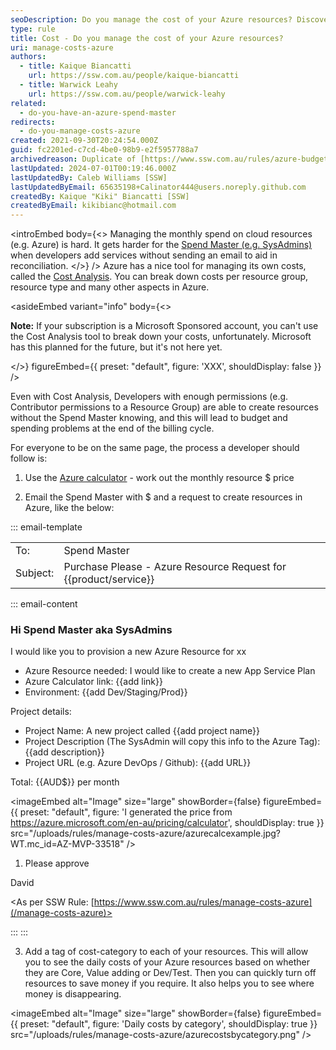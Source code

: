 ```yaml
---
seoDescription: Do you manage the cost of your Azure resources? Discover how to keep track of your cloud expenses with Microsoft's Cost Analysis tool and best practices for developers and spend masters.
type: rule
title: Cost - Do you manage the cost of your Azure resources?
uri: manage-costs-azure
authors:
  - title: Kaique Biancatti
    url: https://ssw.com.au/people/kaique-biancatti
  - title: Warwick Leahy
    url: https://ssw.com.au/people/warwick-leahy
related:
  - do-you-have-an-azure-spend-master
redirects:
  - do-you-manage-costs-azure
created: 2021-09-30T20:24:54.000Z
guid: fc2201ed-c7cd-4be0-98b9-e2f5957788a7
archivedreason: Duplicate of [https://www.ssw.com.au/rules/azure-budgets](/rules/azure-budgets)
lastUpdated: 2024-07-01T00:19:46.000Z
lastUpdatedBy: Caleb Williams [SSW]
lastUpdatedByEmail: 65635198+Calinator444@users.noreply.github.com
createdBy: Kaique "Kiki" Biancatti [SSW]
createdByEmail: kikibianc@hotmail.com
---
```


<introEmbed
  body={<>
Managing the monthly spend on cloud resources (e.g. Azure) is hard. It gets harder for the [Spend Master (e.g. SysAdmins)](/do-you-have-an-azure-spend-master) when developers add services without sending an email to aid in reconciliation.
  </>}
/>
Azure has a nice tool for managing its own costs, called the [Cost Analysis](https://docs.microsoft.com/en-us/azure/cost-management-billing/costs/quick-acm-cost-analysis?WT.mc_id=AZ-MVP-33518). You can break down costs per resource group, resource type and many other aspects in Azure.

<asideEmbed
  variant="info"
  body={<>
    
**Note:** If your subscription is a Microsoft Sponsored account, you can't use the Cost Analysis tool to break down your costs, unfortunately. Microsoft
has this planned for the future, but it's not here yet.

  </>}
  figureEmbed={{
    preset: "default",
    figure: 'XXX',
    shouldDisplay: false
  }}
/>

Even with Cost Analysis, Developers with enough permissions (e.g. Contributor permissions to a Resource Group) are able to create resources without the Spend Master knowing, and this will lead to budget and spending problems at the end of the billing cycle.

For everyone to be on the same page, the process a developer should follow is:

1. Use the [Azure calculator](https://azure.microsoft.com/en-au/pricing/calculator?WT.mc_id=AZ-MVP-33518) - work out the monthly resource $ price

2. Email the Spend Master with $ and a request to create resources in Azure, like the below:

::: email-template

| | |
| -------- | --- |
| To: | Spend Master |
| Subject: | Purchase Please - Azure Resource Request for &#123;&#123;product/service&#125;&#125; |
::: email-content

### Hi Spend Master aka SysAdmins

I would like you to provision a new Azure Resource for xx

* Azure Resource needed: I would like to create a new App Service Plan
* Azure Calculator link: &#123;&#123;add link&#125;&#125;
* Environment: &#123;&#123;add Dev/Staging/Prod&#125;&#125;

Project details:

* Project Name: A new project called &#123;&#123;add project name&#125;&#125;
* Project Description (The SysAdmin will copy this info to the Azure Tag): &#123;&#123;add description&#125;&#125;
* Project URL (e.g. Azure DevOps / Github): &#123;&#123;add URL&#125;&#125;

Total: &#123;&#123;AUD$&#125;&#125; per month


<imageEmbed
  alt="Image"
  size="large"
  showBorder={false}
  figureEmbed={{
    preset: "default",
    figure: 'I generated the price from https://azure.microsoft.com/en-au/pricing/calculator',
    shouldDisplay: true
  }}
  src="/uploads/rules/manage-costs-azure/azurecalcexample.jpg?WT.mc_id=AZ-MVP-33518"
/>

1. Please approve

David

<As per SSW Rule: [https://www.ssw.com.au/rules/manage-costs-azure](/manage-costs-azure)>

:::
:::

3. Add a tag of cost-category to each of your resources. This will allow you to see the daily costs of your Azure resources based on whether they are Core, Value adding or Dev/Test. Then you can quickly turn off resources to save money if you require. It also helps you to see where money is disappearing.


<imageEmbed
  alt="Image"
  size="large"
  showBorder={false}
  figureEmbed={{
    preset: "default",
    figure: 'Daily costs by category',
    shouldDisplay: true
  }}
  src="/uploads/rules/manage-costs-azure/azurecostsbycategory.png"
/>
